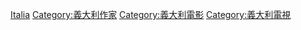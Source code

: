 {{Commonscat|Screenwriters from Italy}}

[[Category:各国编剧|Italia]]
[[Category:義大利作家|Category:義大利作家]]
[[Category:義大利電影|Category:義大利電影]]
[[Category:義大利電視|Category:義大利電視]]